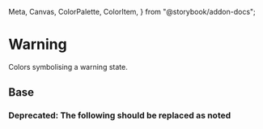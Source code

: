   Meta,
  Canvas,
  ColorPalette,
  ColorItem,
} from "@storybook/addon-docs";

<Meta title="Theme/Palettes/Warning" />

# Warning

Colors symbolising a warning state.

## Base

<ColorContainer className="paletteContainer">
  <ColorPalette className="docs">
    <ColorItem
      title="Border"
      subtitle="--salt-palette-warning-border"
      colors={{
        "--salt-palette-warning-border": "var(--salt-palette-warning-border)",
      }}
    />
    <ColorItem
      title="Foreground"
      subtitle="--salt-palette-warning-foreground"
      colors={{
        "--salt-palette-warning-foreground":
          "var(--salt-palette-warning-foreground)",
      }}
    />
    <ColorItem
      title="Background"
      subtitle="--salt-palette-warning-background"
      colors={{
        "--salt-palette-warning-background":
          "var(--salt-palette-warning-background)",
      }}
    />
    <ColorItem
      title="Background (selected)"
      subtitle="--salt-palette-warning-background-selected"
      colors={{
        "--salt-palette-warning-background-selected":
          "var(--salt-palette-warning-background-selected)",
      }}
    />
  </ColorPalette>
</ColorContainer>

### **Deprecated:** The following should be replaced as noted

<Canvas>
  <DocGrid withNotes>
    <ColorBlock
      colorVar="--salt-palette-warning-background-emphasize"
      replacementToken="--salt-palette-warning-background"
    />
  </DocGrid>
</Canvas>

